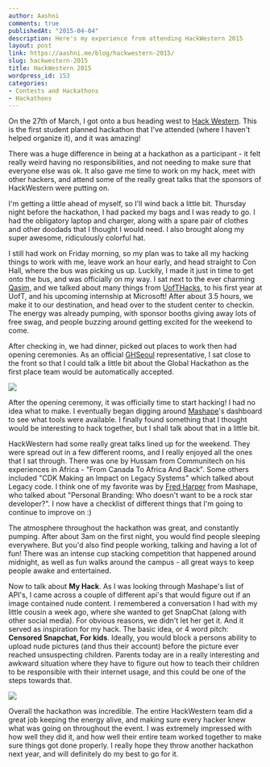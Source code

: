 ```yaml
---
author: Aashni
comments: true
publishedAt: "2015-04-04"
description: Here's my experience from attending HackWestern 2015
layout: post
link: https://aashni.me/blog/hackwestern-2015/
slug: hackwestern-2015
title: HackWestern 2015
wordpress_id: 153
categories:
- Contests and Hackathons
- Hackathons
---
```


On the 27th of March, I got onto a bus heading west to [Hack Western](http://www.hackwestern.com). This is the first student planned hackathon that I've attended (where I haven't helped organize it), and it was amazing!

There was a huge difference in being at a hackathon as a participant - it felt really weird having no responsibilities, and not needing to make sure that everyone else was ok. It also gave me time to work on my hack, meet with other hackers, and attend some of the really great talks that the sponsors of HackWestern were putting on.

I'm getting a little ahead of myself, so I'll wind back a little bit. Thursday night before the hackathon, I had packed my bags and I was ready to go. I had the obligatory laptop and charger, along with a spare pair of clothes and other doodads that I thought I would need. I also brought along my super awesome, ridiculously colorful hat.

I still had work on Friday morning, so my plan was to take all my hacking things to work with me, leave work an hour early, and head straight to Con Hall, where the bus was picking us up. Luckily, I made it just in time to get onto the bus, and was officially on my way. I sat next to the ever charming [Qasim](http://www.qas.im/iqbal/), and we talked about many things from [UofTHacks](http://www.uofthacks.com), to his first year at UofT, and his upcoming internship at Microsoft! After about 3.5 hours, we make it to our destination, and head over to the student center to checkin. The energy was already pumping, with sponsor booths giving away lots of free swag, and people buzzing around getting excited for the weekend to come.

After checking in, we had dinner, picked out places to work then had opening ceremonies. As an official [GHSeoul](https://seoul.globalhackathon.io/) representative, I sat close to the front so that I could talk a little bit about the Global Hackathon as the first place team would be automatically accepted.

[![](https://fbcdn-sphotos-g-a.akamaihd.net/hphotos-ak-xaf1/t31.0-8/11078137_906997606017585_567858991244870044_o.jpg)](https://fbcdn-sphotos-g-a.akamaihd.net/hphotos-ak-xaf1/t31.0-8/11078137_906997606017585_567858991244870044_o.jpg)

After the opening ceremony, it was officially time to start hacking! I had no idea what to make. I eventually began digging around [Mashape](https://www.mashape.com/)'s dashboard to see what tools were available. I finally found something that I thought would be interesting to hack together, but I shall talk about that in a little bit. 

HackWestern had some really great talks lined up for the weekend. They were spread out in a few different rooms, and I really enjoyed all the ones that I sat through. There was one by Hussam from Communitech on his experiences in Africa - "From Canada To Africa And Back". Some others included "CDK Making an Impact on Legacy Systems" which talked about Legacy code. I think one of my favorite was by [Fred Harper](https://twitter.com/fharper) from Mashape, who talked about "Personal Branding: Who doesn't want to be a rock star developer?". I now have a checklist of different things that I'm going to continue to improve on :)

The atmosphere throughout the hackathon was great, and constantly pumping. After about 3am on the first night, you would find people sleeping everywhere. But you'd also find people working, talking and having a lot of fun! There was an intense cup stacking competition that happened around midnight, as well as fun walks around the campus - all great ways to keep people awake and entertained.

Now to talk about **My Hack**. As I was looking through Mashape's list of API's, I came across a couple of different api's that would figure out if an image contained nude content. I remembered a conversation I had with my little cousin a week ago, where she wanted to get SnapChat (along with other social media). For obvious reasons, we didn't let her get it. And it served as inspiration for my hack. The basic idea, or 4 word pitch: **Censored Snapchat, For kids**. Ideally, you would block a persons ability to upload nude pictures (and thus their account) before the picture ever reached unsuspecting children. Parents today are in a really interesting and awkward situation where they have to figure out how to teach their children to be responsible with their internet usage, and this could be one of the steps towards that.

[![](https://scontent.xx.fbcdn.net/hphotos-xtf1/t31.0-8/s960x960/11112908_907000396017306_449743050778725021_o.jpg)](https://scontent.xx.fbcdn.net/hphotos-xtf1/t31.0-8/s960x960/11112908_907000396017306_449743050778725021_o.jpg) 

Overall the hackathon was incredible. The entire HackWestern team did a great job keeping the energy alive, and making sure every hacker knew what was going on throughout the event. I was extremely impressed with how well they did it, and how well their entire team worked together to make sure things got done properly. I really hope they throw another hackathon next year, and will definitely do my best to go for it.
